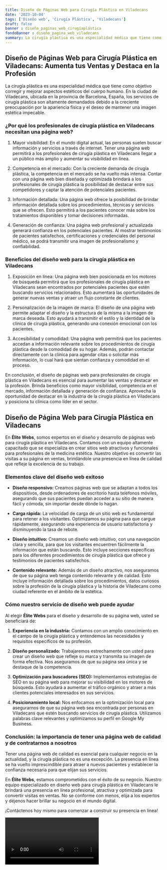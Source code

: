```yaml
---
title: Diseño de Páginas Web para Cirugía Plástica en Viladecans
date: '2023-10-04'
tags: ['Diseño web', 'Cirugía Plástica', 'Viladecans']
draft: false
banner : diseño_paginas_web_cirugíaplástica
fondoBanner : diseño_pagina_web_viladecans
summary: La cirugía plástica es una especialidad médica que tiene como objetivo corregir y mejorar aspectos estéticos del cuerpo humano. En la ciudad de Viladecans, ubicada en la provincia de Barcelona, España, los servicios de cirugía plástica son altamente demandados debido a la creciente preocupación por la apariencia física y el deseo de mantener una imagen estética impecable.
---
```


## Diseño de Páginas Web para Cirugía Plástica en Viladecans: Aumenta tus Ventas y Destaca en la Profesión

La cirugía plástica es una especialidad médica que tiene como objetivo corregir y mejorar aspectos estéticos del cuerpo humano. En la ciudad de Viladecans, ubicada en la provincia de Barcelona, España, los servicios de cirugía plástica son altamente demandados debido a la creciente preocupación por la apariencia física y el deseo de mantener una imagen estética impecable.

### ¿Por qué los profesionales de cirugía plástica en Viladecans necesitan una página web?

1. Mayor visibilidad: En el mundo digital actual, las personas suelen buscar información y servicios a través de internet. Tener una página web permitirá a los profesionales de cirugía plástica en Viladecans llegar a un público más amplio y aumentar su visibilidad en línea.

2. Competencia en el mercado: Con la creciente demanda de cirugía plástica, la competencia en el mercado se ha vuelto más intensa. Contar con una página web bien diseñada y optimizada brindará a los profesionales de cirugía plástica la posibilidad de destacar entre sus competidores y captar la atención de potenciales pacientes.

3. Información detallada: Una página web ofrece la posibilidad de brindar información detallada sobre los procedimientos, técnicas y servicios que se ofrecen. Esto permitirá a los pacientes conocer más sobre los tratamientos disponibles y tomar decisiones informadas.

4. Generación de confianza: Una página web profesional y actualizada generará confianza en los potenciales pacientes. Al mostrar testimonios de pacientes satisfechos, certificaciones y credenciales del personal médico, se podrá transmitir una imagen de profesionalismo y confiabilidad.

### Beneficios del diseño web para la cirugía plástica en Viladecans

1. Exposición en línea: Una página web bien posicionada en los motores de búsqueda permitirá que los profesionales de cirugía plástica en Viladecans sean encontrados por potenciales pacientes que estén buscando servicios relacionados. Esto aumentará las oportunidades de generar nuevas ventas y atraer un flujo constante de clientes.

2. Personalización de la imagen de marca: El diseño de una página web permite adaptar el diseño y la estructura de la misma a la imagen de marca deseada. Esto ayudará a transmitir el estilo y la identidad de la clínica de cirugía plástica, generando una conexión emocional con los pacientes.

3. Accesibilidad y comodidad: Una página web permitirá que los pacientes accedan a información relevante sobre los procedimientos de cirugía plástica desde la comodidad de su hogar. Además, podrán contactar directamente con la clínica para agendar citas o solicitar más información, lo cual hará que sientan confianza y comodidad en el proceso.

En conclusión, el diseño de páginas web para profesionales de cirugía plástica en Viladecans es esencial para aumentar las ventas y destacar en la profesión. Brinda beneficios como mayor visibilidad, competencia en el mercado, información detallada y generación de confianza. Aprovecha la oportunidad de destacar en la industria de la cirugía plástica en Viladecans y posiciona tu clínica como líder en el sector.

<GifSeo />

<Cta />

## Diseño de Página Web para Cirugía Plástica en Viladecans

En **Élite Webs**, somos expertos en el diseño y desarrollo de páginas web para cirugía plástica en Viladecans. Contamos con un equipo altamente capacitado que se especializa en crear sitios web atractivos y funcionales para profesionales de la medicina estética. Nuestro objetivo es convertir las visitas a su página en ventas, brindándole una presencia en línea de calidad que refleje la excelencia de su trabajo.

### Elementos clave del diseño web exitoso

- **Diseño responsivo:** Creamos páginas web que se adaptan a todos los dispositivos, desde ordenadores de escritorio hasta teléfonos móviles, asegurando que sus pacientes puedan acceder a su sitio de manera fácil y cómoda, sin importar desde dónde lo hagan.

- **Carga rápida:** La velocidad de carga de un sitio web es fundamental para retener a los visitantes. Optimizamos su página para que cargue rápidamente, asegurando una experiencia de usuario satisfactoria y disminuyendo la tasa de rebote.

- **Diseño intuitivo:** Creamos un diseño web intuitivo, con una navegación clara y sencilla, para que los visitantes encuentren fácilmente la información que están buscando. Esto incluye secciones específicas para los diferentes procedimientos de cirugía plástica que ofrece y testimonios de pacientes satisfechos.

- **Contenido relevante:** Además de un diseño atractivo, nos aseguramos de que su página web tenga contenido relevante y de calidad. Esto incluye información detallada sobre los procedimientos, datos curiosos sobre la profesión de la cirugía plástica y la historia de Viladecans como ciudad referente en el ámbito de la estética.

### Cómo nuestro servicio de diseño web puede ayudar

Al elegir **Élite Webs** para el diseño y desarrollo de su página web, usted se beneficiará de:

1. **Experiencia en la industria:** Contamos con un amplio conocimiento en el campo de la cirugía plástica y entendemos las necesidades y requisitos específicos de su profesión.

2. **Diseño personalizado:** Trabajaremos estrechamente con usted para crear un diseño web que refleje su marca y transmita su imagen de forma efectiva. Nos aseguramos de que su página sea única y se destaque de la competencia.

3. **Optimización para buscadores (SEO):** Implementamos estrategias de SEO en su página web para mejorar su visibilidad en los motores de búsqueda. Esto ayudará a aumentar el tráfico orgánico y atraer a más clientes potenciales interesados en sus servicios.

4. **Posicionamiento local:** Nos enfocamos en la optimización local para asegurarnos de que su página web sea encontrada por personas en Viladecans que estén buscando servicios de cirugía plástica. Utilizamos palabras clave relevantes y optimizamos su perfil en Google My Business.

### Conclusión: la importancia de tener una página web de calidad y de contratarnos a nosotros

Tener una página web de calidad es esencial para cualquier negocio en la actualidad, y la cirugía plástica no es una excepción. La presencia en línea se ha vuelto imprescindible para atraer a nuevos pacientes y establecer la confianza necesaria para que elijan sus servicios.

En **Élite Webs**, estamos comprometidos con el éxito de su negocio. Nuestro equipo especializado en diseño web para cirugía plástica en Viladecans le brindará una presencia en línea profesional, atractiva y optimizada para convertir visitas en ventas. No se conforme con menos, elija a los expertos y déjenos hacer brillar su negocio en el mundo digital.

¡Contáctenos hoy mismo para comenzar a construir su presencia en línea!

<Video />

<CtaBot job='Cirugía Plástica' city='Viladecans'/>

<Gmaps query='Viladecans+españa+maps' />